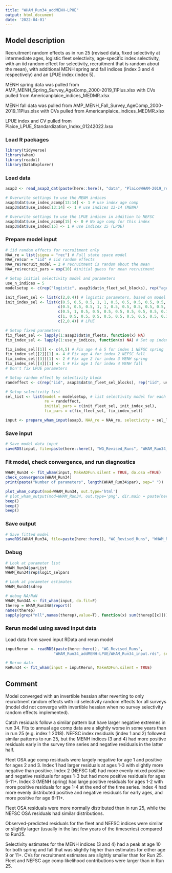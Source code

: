 ```yaml
---
title: "WHAM_Run34_addMENH-LPUE"
output: html_document
date: '2022-04-01'
---
```


## Model description
Recruitment random effects as in run 25 (revised data, fixed selectivity at intermediate ages, logistic fleet selectivity, age-specific index selectivity, with an iid random effect for selectivity, recruitment that is random about the mean), with additional MENH spring and fall indices (index 3 and 4 respectively) and an LPUE index (index 5).

MENH spring data was pulled from AMP_MENH_Spring_Survey_AgeComp_2000-2019_11Plus.xlsx with CVs pulled from Americanplaice_indices_MEDMR.xlsx

MENH fall data was pulled from AMP_MENH_Fall_Survey_AgeComp_2000-2019_11Plus.xlsx with CVs pulled from Americanplaice_indices_MEDMR.xlsx

LPUE index and CV pulled from Plaice_LPUE_Standardization_Index_01242022.lxsx


### Load R packages
```r
library(tidyverse)
library(wham)
library(readxl)
library(DataExplorer)
```

### Load data
```r
asap3 <- read_asap3_dat(paste(here::here(), "data", "PlaiceWHAM-2019_revised_NEFSC-LW-WAA_StateIndices.DAT", sep="/"))

# Overwrite settings to use the MENH indices
asap3$dat$use_index_acomp[13:14] <- 1 # use index age comp
asap3$dat$use_index[13:14] <- 1 # use indices 13-14 (MENH)

# Overwrite settings to use the LPUE indicex in addition to NEFSC
asap3$dat$use_index_acomp[15] <- 0 # No age comp for this index 
asap3$dat$use_index[15] <- 1 # use indicex 15 (LPUE)
```

### Prepare model input
```r
# iid random effects for recruitment only 
NAA_re = list(sigma = "rec") # Full state space model
NAA_re$cor = "iid" # iid random effects
NAA_re$recruit_model = 2 # recruitment is random about the mean
NAA_re$recruit_pars = exp(10) #initial guess for mean recruitment

# Setup initial selectivity model and parameters
use_n_indices = 5
modelsetup <- c(rep("logistic", asap3$dat$n_fleet_sel_blocks), rep("age-specific", 4), "logistic") # LPUE assumed logistic selectivity

init_fleet_sel <- list(c(2,0.4)) # logistic parameters, based on model type
init_index_sel <- list(c(0.5, 0.5, 0.5, 1, 1, 0.5, 0.5, 0.5, 0.5, 0.5, 0.5), # NEFSC spring
                       c(0.5, 0.5, 0.5, 1, 1, 0.5, 0.5, 0.5, 0.5, 0.5, 0.5), # NEFSC fall
                       c(0.5, 1, 0.5, 0.5, 0.5, 0.5, 0.5, 0.5, 0.5, 0.1, 0.1), # MENH spring
                       c(1, 0.5, 0.5, 0.5, 0.5, 0.5, 0.5, 0.5, 0.5, 0.1, 0.1), # MENH fall
                       c(2,0.4)) # LPUE

# Setup fixed parameters
fix_fleet_sel <- lapply(1:asap3$dat$n_fleets, function(x) NA) 
fix_index_sel <- lapply(1:use_n_indices, function(x) NA) # Set up index selectivity fix object

fix_index_sel[[1]] <- c(4,5) # Fix age 4 & 5 for index 1 NEFSC spring
fix_index_sel[[2]][1] <- 4 # Fix age 4 for index 2 NEFSC fall
fix_index_sel[[3]][1] <- 2 # Fix age 2 for index 3 MENH spring
fix_index_sel[[4]][1] <- 1 # Fix age 1 for index 4 MENH fall
# Don't fix LPUE parameters

# Setup random effect by selectivity block 
randeffect <- c(rep("iid", asap3$dat$n_fleet_sel_blocks), rep("iid", use_n_indices))

# Setup selectivity list
sel_list <- list(model = modelsetup, # list selectivity model for each fleet and index
                 re = randeffect,
                 initial_pars = c(init_fleet_sel, init_index_sel),
                 fix_pars = c(fix_fleet_sel, fix_index_sel))

input <- prepare_wham_input(asap3, NAA_re = NAA_re, selectivity = sel_list, model_name = "WHAM_Run34") 
```

### Save input
```r
# Save model data input
saveRDS(input, file=paste(here::here(), "WG_Revised_Runs", "WHAM_Run34_addMENH-LPUE", "WHAM_Run34_input.rds", sep="/"))
```

### Fit model, check convergence, and run diagnostics
```r
WHAM_Run34 <- fit_wham(input, MakeADFun.silent = TRUE, do.osa =TRUE) 
check_convergence(WHAM_Run34)
print(paste("Number of parameters", length(WHAM_Run34$par), sep=" "))

plot_wham_output(mod=WHAM_Run34, out.type='html')
# plot_wham_output(mod=WHAM_Run34, out.type='png', dir.main = paste(here::here(), "WHAM_Run34", sep="/"))
beep()
beep()
beep()
```

### Save output
```r
# Save fitted model
saveRDS(WHAM_Run34, file=paste(here::here(), "WG_Revised_Runs", "WHAM_Run34_addMENH-LPUE", "WHAM_Run34_model.rds", sep="/"))
```

### Debug
```r
# Look at parameter list
WHAM_Run34$parList
WHAM_Run34$rep$logit_selpars

# Look at parameter estimates
WHAM_Run34$sdrep

# debug NA/NaN
WHAM_Run34A <- fit_wham(input, do.fit=F)
therep = WHAM_Run34A$report()
names(therep)
sapply(grep("nll",names(therep),value=T), function(x) sum(therep[[x]]))
```

### Rerun model using saved input data
Load data from saved input RData and rerun model
```r
inputRerun <- readRDS(paste(here::here(), "WG_Revised_Runs",
                     "WHAM_Run34_addMENH-LPUE/WHAM_Run34_input.rds", sep="/"))

# Rerun data
ReRun34 <- fit_wham(input = inputRerun, MakeADFun.silent = TRUE)
```

## Comment
Model converged with an invertible hessian after reverting to only recruitment random effects with iid selectivity random effects for all surveys (model did not converge with invertible hessian when no survey selectivity random effects implemented). 

Catch residuals follow a similar pattern but have larger negative extremes in run 34. Fits to annual age comp data are a slightly worse in some years than in run 25 (e.g. index 1 2018). NEFSC index residuals (index 1 and 2) followed similar patterns to run 25, but the MENH indices (3 and 4) had more positive residuals early in the survey time series and negative residuals in the latter half.   

Fleet OSA age comp residuals were largely negative for age 1 and positive for ages 2 and 3. Index 1 had larger residuals at ages 1-3 with slightly more negative than positive. Index 2 (NEFSC fall) had more evenly mixed positive and negative residuals for ages 1-3 but had more positive residuals for ages 5-11+. Index 3 (MENH spring) had large positive residuals for ages 1-2 with more positive residuals for age 1-4 at the end of the time series. Index 4 had more evenly distributed positive and negative residuals for early ages, and more positive for age 6-11+. 

Fleet OSA residuals were more normally distributed than in run 25, while the NEFSC OSA residuals had similar distributions. 

Observed-predicted residuals for the fleet and NEFSC indices were similar or slightly larger (usually in the last few years of the timeseries) compared to Run25. 

Selectivity estimates for the MENH indices (3 and 4) had a peak at age 10 for both spring and fall that was slightly higher than estimates for either age 9 or 11+. CVs for recruitment estimates are slightly smaller than for Run 25. Fleet and NEFSC age comp likelihood contributions were larger than in Run 25.
